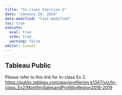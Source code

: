 ```yaml
---
title: "In-class Exercise 2"
date: "January 20, 2024"
date-modified: "last-modified"
toc: true
execute:
  eval: true
  echo: true
  warning: false
editor: visual
---
```


## Tableau Public

Please refer to this link for In-class Ex 2: <https://public.tableau.com/app/profile/sm.k1347/viz/In-class_Ex2/MonthlySalesandProfitbyRegion2016-2019>
